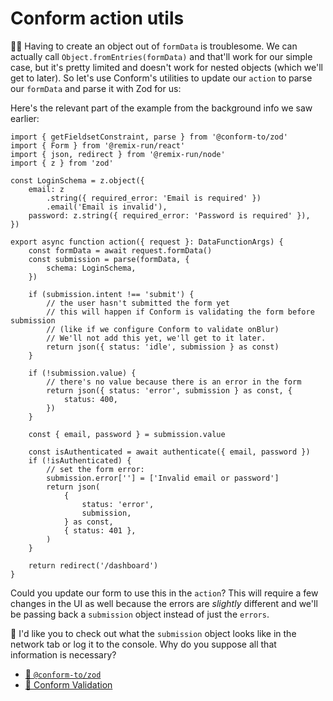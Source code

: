 # Conform action utils

👨‍💼 Having to create an object out of `formData` is troublesome. We can actually
call `Object.fromEntries(formData)` and that'll work for our simple case, but
it's pretty limited and doesn't work for nested objects (which we'll get to
later). So let's use Conform's utilities to update our `action` to parse our
`formData` and parse it with Zod for us:

Here's the relevant part of the example from the background info we saw earlier:

```tsx lines=1,15-17,19-25,27-32,34,38-46
import { getFieldsetConstraint, parse } from '@conform-to/zod'
import { Form } from '@remix-run/react'
import { json, redirect } from '@remix-run/node'
import { z } from 'zod'

const LoginSchema = z.object({
	email: z
		.string({ required_error: 'Email is required' })
		.email('Email is invalid'),
	password: z.string({ required_error: 'Password is required' }),
})

export async function action({ request }: DataFunctionArgs) {
	const formData = await request.formData()
	const submission = parse(formData, {
		schema: LoginSchema,
	})

	if (submission.intent !== 'submit') {
		// the user hasn't submitted the form yet
		// this will happen if Conform is validating the form before submission
		// (like if we configure Conform to validate onBlur)
		// We'll not add this yet, we'll get to it later.
		return json({ status: 'idle', submission } as const)
	}

	if (!submission.value) {
		// there's no value because there is an error in the form
		return json({ status: 'error', submission } as const, {
			status: 400,
		})
	}

	const { email, password } = submission.value

	const isAuthenticated = await authenticate({ email, password })
	if (!isAuthenticated) {
		// set the form error:
		submission.error[''] = ['Invalid email or password']
		return json(
			{
				status: 'error',
				submission,
			} as const,
			{ status: 401 },
		)
	}

	return redirect('/dashboard')
}
```

Could you update our form to use this in the `action`? This will require a few
changes in the UI as well because the errors are _slightly_ different and we'll
be passing back a `submission` object instead of just the `errors`.

🦉 I'd like you to check out what the `submission` object looks like in the
network tab or log it to the console. Why do you suppose all that information is
necessary?

- [📜 `@conform-to/zod`](https://conform.guide/api/zod)
- [📜 Conform Validation](https://conform.guide/validation)
